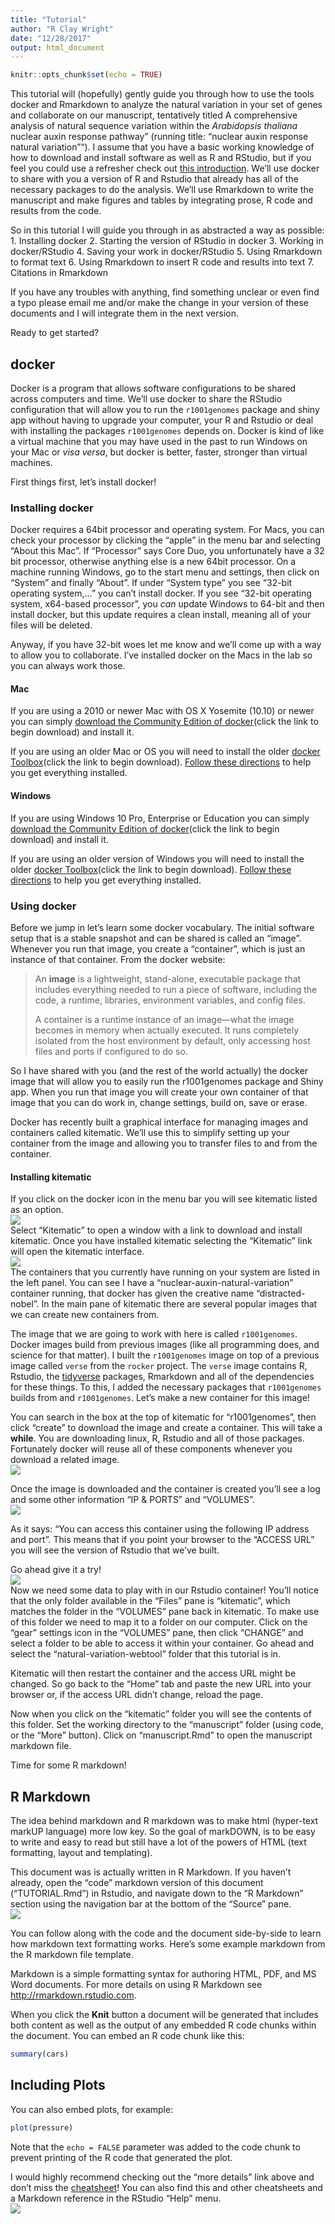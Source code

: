 ```yaml
---
title: "Tutorial"
author: "R Clay Wright"
date: "12/28/2017"
output: html_document
---
```


```r
knitr::opts_chunk$set(echo = TRUE)
```

This tutorial will (hopefully) gently guide you through how to use the tools docker and Rmarkdown to analyze the natural variation in your set of genes and collaborate on our manuscript, tentatively titled A comprehensive analysis of natural sequence variation within the <i>Arabidopsis thaliana</i> nuclear auxin response pathway" (running title: "nuclear auxin response natural variation""). I assume that you have a basic working knowledge of how to download and install software as well as R and RStudio, 
but if you feel you could use a refresher check out [this introduction](https://github.com/wrightrc/Intro_to_R_RStudio_and_ANOVA). We'll use docker to share with you a version of R and Rstudio that already has all of the necessary packages to do the analysis. We'll use Rmarkdown to write the manuscript and make figures and tables by integrating prose, R code and results from the code. 

So in this tutorial I will guide you through in as abstracted a way as possible:
1. Installing docker
2. Starting the version of RStudio in docker 
3. Working in docker/RStudio
4. Saving your work in docker/RStudio
5. Using Rmarkdown to format text
6. Using Rmarkdown to insert R code and results into text
7. Citations in Rmarkdown

If you have any troubles with anything, find something unclear or even find a typo please email me and/or make the change in your version of these documents and I will integrate them in the next version. 

Ready to get started? 

## docker

Docker is a program that allows software configurations to be shared across computers and time. We'll use docker to share the RStudio configuration that will allow you to run the `r1001genomes` package and shiny app without having to upgrade your computer, your R and Rstudio or deal with installing the packages `r1001genomes` depends on. Docker is kind of like a virtual machine that you may have used in the past to run Windows on your Mac or *visa versa*, but docker is better, faster, stronger than virtual machines. 

First things first, let's install docker!

### Installing docker  
  
Docker requires a 64bit processor and operating system. For Macs, you can check your processor by clicking the "apple" in the menu bar and selecting "About this Mac". If "Processor" says Core Duo, you unfortunately have a 32 bit processor, otherwise anything else is a new 64bit processor. On a machine running Windows, go to the start menu and settings, then click on "System" and finally "About". If under "System type" you see "32-bit operating system,..." you can't install docker. If you see "32-bit operating system, x64-based processor", you *can* update Windows to 64-bit and then install docker, but this update requires a clean install, meaning all of your files will be deleted. 

Anyway, if you have 32-bit woes let me know and we'll come up with a way to allow you to collaborate. I've installed docker on the Macs in the lab so you can always work those.
  
#### Mac  
If you are using a 2010 or newer Mac with OS X Yosemite (10.10) or newer you can simply [download the Community Edition of docker](https://download.docker.com/mac/stable/Docker.dmg)(click the link to begin download) and install it. 

If you are using an older Mac or OS you will need to install the older [docker Toolbox](https://download.docker.com/mac/stable/DockerToolbox.pkg)(click the link to begin download). [Follow these directions](https://docs.docker.com/toolbox/toolbox_install_mac/) to help you get everything installed.

#### Windows  
If you are using Windows 10 Pro, Enterprise or Education you can simply [download the Community Edition of docker](https://download.docker.com/win/stable/Docker%20for%20Windows%20Installer.exe)(click the link to begin download) and install it.   

If you are using an older version of Windows you will need to install the older [docker Toolbox](https://download.docker.com/mac/stable/DockerToolbox.pkg)(click the link to begin download). [Follow these directions](https://docs.docker.com/toolbox/toolbox_install_windows/) to help you get everything installed.

### Using docker

Before we jump in let's learn some docker vocabulary. The initial software setup that is a stable snapshot and can be shared is called an "image". Whenever you run that image, you create a "container", which is just an instance of that container. From the docker website: 

>An **image** is a lightweight, stand-alone, executable package that includes everything needed to run a piece of software, including the code, a runtime, libraries, environment variables, and config files.  
>  
>A container is a runtime instance of an image—what the image becomes in memory when actually executed. It runs completely isolated from the host environment by default, only accessing host files and ports if configured to do so.

So I have shared with you (and the rest of the world actually) the docker image that will allow you to easily run the r1001genomes package and Shiny app. When you run that image you will create your own container of that image that you can do work in, change settings, build on, save or erase. 

Docker has recently built a graphical interface for managing images and containers called kitematic. We'll use this to simplify setting up your container from the image and allowing you to transfer files to and from the container.

#### Installing kitematic

If you click on the docker icon in the menu bar you will see kitematic listed as an option.  
![](TUTORIAL_files/Screenshot 2017-12-29 16.01.58.png)  
Select "Kitematic" to open a window with a link to download and install kitematic. Once you have installed kitematic selecting the "Kitematic" link will open the kitematic interface.  
![](TUTORIAL_files/Screenshot 2017-12-29 16.50.28.png)  
The containers that you currently have running on your system are listed in the left panel. You can see I have a "nuclear-auxin-natural-variation" container running, that docker has given the creative name "distracted-nobel". In the main pane of kitematic there are several popular images that we can create new containers from. 

The image that we are going to work with here is called `r1001genomes`. Docker images build from previous images (like all programming does, and science for that matter). I built the `r1001genomes` image on top of a previous image called `verse` from the `rocker` project. The `verse` image contains R, Rstudio, the [tidyverse](www.tidyverse.org) packages, Rmarkdown and all of the dependencies for these things. To this, I added  the necessary packages that `r1001genomes` builds from and `r1001genomes`. Let's make a new container for this image!

You can search in the box at the top of kitematic for "r1001genomes", then click "create" to download the image and create a container. This will take a **while**. You are downloading linux, R, Rstudio and all of those packages. Fortunately docker will reuse all of these components whenever you download a related image.  
![](TUTORIAL_files/Screenshot 2017-12-29 21.08.01.png)
  
Once the image is downloaded and the container is created you'll see a log and some other information "IP & PORTS" and "VOLUMES".  
![](TUTORIAL_files/Screenshot 2017-12-29 21.13.24.png) 

  
As it says: "You can access this container using the following IP address and port". This means that if you point your browser to the "ACCESS URL" you will see the version of Rstudio that we've built.  

Go ahead give it a try!  
![](TUTORIAL_files/Screenshot 2017-12-29 21.34.22.png)  
Now we need some data to play with in our Rstudio container! You'll notice that the only folder available in the "Files" pane is "kitematic", which matches the folder in the "VOLUMES" pane back in kitematic. To make use of this folder we need to map it to a folder on our computer. Click on the "gear" settings icon in the "VOLUMES" pane, then click "CHANGE" and select a folder to be able to access it within your container. Go ahead and select the "natural-variation-webtool" folder that this tutorial is in.  

Kitematic will then restart the container and the access URL might be changed. So go back to the "Home" tab and paste the new URL into your browser or, if the access URL didn't change, reload the page.  

Now when you click on the "kitematic" folder you will see the contents of this folder. Set the working directory to the "manuscript" folder (using code, or the "More" button). Click on "manuscript.Rmd" to open the manuscript markdown file.  

Time for some R markdown!

## R Markdown

The idea behind markdown and R markdown was to make html (hyper-text markUP language) more low key. So the goal of markDOWN, is to be easy to write and easy to read but still have a lot of the powers of HTML (text formatting, layout and templating). 

This document was is actually written in R Markdown. If you haven't already, open the "code" markdown version of this document ("TUTORIAL.Rmd") in Rstudio, and navigate down to the "R Markdown" section using the navigation bar at the bottom of the "Source" pane.  
![](TUTORIAL_files/Screenshot 2017-12-29 22.45.46.png)

You can follow along with the code and the document side-by-side to learn how markdown text formatting works. Here's some example markdown from the R markdown file template. 

Markdown is a simple formatting syntax for authoring HTML, PDF, and MS Word documents. For more details on using R Markdown see <http://rmarkdown.rstudio.com>.

When you click the **Knit** button a document will be generated that includes both content as well as the output of any embedded R code chunks within the document. You can embed an R code chunk like this:

```r
summary(cars)
```

## Including Plots

You can also embed plots, for example:

```r
plot(pressure)
```

Note that the `echo = FALSE` parameter was added to the code chunk to prevent printing of the R code that generated the plot.

I would highly recommend checking out the "more details" link above and don't miss the [cheatsheet](http://rmarkdown.rstudio.com/lesson-15.html)! You can also find this and other cheatsheets and a Markdown reference in the RStudio "Help" menu.  
![](TUTORIAL_files/Screenshot 2017-12-29 22.57.15.png)  



